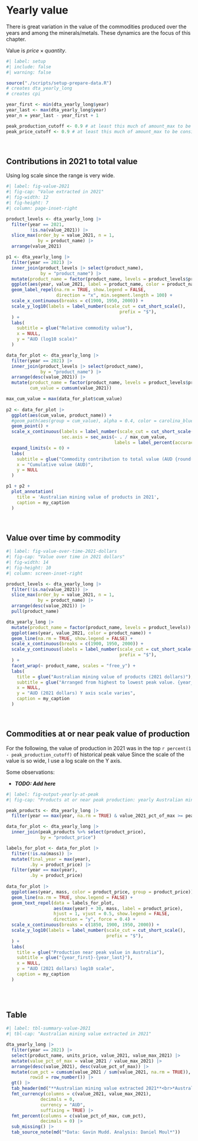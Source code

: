 # Yearly value

There is great variation in the value of the commodities produced over the years and among the minerals/metals. These dynamics are the focus of this chapter.

Value is $price \times quantity$.

```r
#| label: setup
#| include: false
#| warning: false

source("./scripts/setup-prepare-data.R")
# creates dta_yearly_long
# creates cpi

year_first <- min(dta_yearly_long$year)
year_last <- max(dta_yearly_long$year)
year_n = year_last - year_first + 1

peak_production_cutoff <- 0.9 # at least this much of amount_max to be considered peak
peak_price_cutoff <- 0.9 # at least this much of amount_max to be considered peak

```

<br>

## Contributions in 2021 to total value

Using log scale since the range is very wide.

```r
#| label: fig-value-2021
#| fig-cap: "Value extracted in 2021"
#| fig-width: 12
#| fig-height: 7
#| column: page-inset-right

product_levels <- dta_yearly_long |>
  filter(year == 2021,
         !is.na(value_2021)) |>
  slice_max(order_by = value_2021, n = 1,
            by = product_name) |>
  arrange(value_2021)

p1 <- dta_yearly_long |>
  filter(year == 2021) |>
  inner_join(product_levels |> select(product_name),
             by = "product_name") |>
  mutate(product_name = factor(product_name, levels = product_levels$product_name)) |>
  ggplot(aes(year, value_2021, label = product_name, color = product_name)) +
  geom_label_repel(na.rm = TRUE, show.legend = FALSE,
                   direction = "x", min.segment.length = 100) +
  scale_x_continuous(breaks = c(1900, 1950, 2000)) +
  scale_y_log10(labels = label_number(scale_cut = cut_short_scale(),
                                           prefix = "$"),
  ) +
  labs(
    subtitle = glue("Relative commodity value"),
    x = NULL,
    y = "AUD (log10 scale)"
  )

data_for_plot <- dta_yearly_long |>
  filter(year == 2021) |>
  inner_join(product_levels |> select(product_name),
             by = "product_name") |>
  arrange(desc(value_2021)) |>
  mutate(product_name = factor(product_name, levels = product_levels$product_name),
         cum_value = cumsum(value_2021))

max_cum_value = max(data_for_plot$cum_value)
  
p2 <- data_for_plot |>
  ggplot(aes(cum_value, product_name)) +
  #geom_path(aes(group = cum_value), alpha = 0.4, color = carolina_blue) +
  geom_point() +
  scale_x_continuous(labels = label_number(scale_cut = cut_short_scale()),
                     sec.axis = sec_axis(~ . / max_cum_value,
                                         labels = label_percent(accuracy = 1))) +
  expand_limits(x = 0) +
  labs(
    subtitle = glue("Commodity contribution to total value (AUD {round(max_cum_value / 1e9, digits = 0)}B)"),
    x = "Cumulative value (AUD)",
    y = NULL
  )

p1 + p2 +
  plot_annotation(
    title = 'Australian mining value of products in 2021',
    caption = my_caption
  )

```

<br>

## Value over time by commodity

```r
#| label: fig-value-over-time-2021-dollars
#| fig-cap: "Value over time in 2021 dollars"
#| fig-width: 14
#| fig-height: 10
#| column: screen-inset-right

product_levels <- dta_yearly_long |>
  filter(!is.na(value_2021)) |>
  slice_max(order_by = value_2021, n = 1,
            by = product_name) |>
  arrange(desc(value_2021)) |>
  pull(product_name)

dta_yearly_long |>
  mutate(product_name = factor(product_name, levels = product_levels)) |>
  ggplot(aes(year, value_2021, color = product_name)) +
  geom_line(na.rm = TRUE, show.legend = FALSE) +
  scale_x_continuous(breaks = c(1900, 1950, 2000)) +
  scale_y_continuous(labels = label_number(scale_cut = cut_short_scale(),
                                           prefix = "$"),
  ) +
  facet_wrap(~ product_name, scales = "free_y") +
  labs(
    title = glue("Australian mining value of products (2021 dollars)"),
    subtitle = glue("Arranged from highest to lowest peak value. {year_first}-{year_last}"),
    x = NULL,
    y = "AUD (2021 dollars) Y axis scale varies",
    caption = my_caption
  )

```

<br>

## Commodities at or near peak value of production

For the following, the value of production in 2021 was in the top `r percent(1 - peak_production_cutoff)` of historical peak value Since the scale of the value is so wide, I use a log scale on the Y axis.

Some observations:

* ***TODO: Add here***

```r
#| label: fig-output-yearly-at-peak
#| fig-cap: "Products at or near peak production: yearly Australian mining output"

peak_products <- dta_yearly_long |>
  filter(year == max(year, na.rm = TRUE) & value_2021_pct_of_max >= peak_production_cutoff) 

data_for_plot <- dta_yearly_long |>
  inner_join(peak_products %>% select(product_price),
             by = "product_price")

labels_for_plot <- data_for_plot |>
  filter(!is.na(mass)) |>
  mutate(final_year = max(year),
         .by = product_price) |>
  filter(year == max(year),
         .by = product_price)
  
data_for_plot |>
  ggplot(aes(year, mass, color = product_price, group = product_price)) +
  geom_line(na.rm = TRUE, show.legend = FALSE) +
  geom_text_repel(data = labels_for_plot,
                  aes(max(year) + 30, mass, label = product_price),
                  hjust = 1, vjust = 0.5, show.legend = FALSE, 
                  direction = "y", force = 0.4) +
  scale_x_continuous(breaks = c(1850, 1900, 1950, 2000)) +
  scale_y_log10(labels = label_number(scale_cut = cut_short_scale(),
                                      prefix = "$"),
  ) +
  labs(
    title = glue("Production near peak value in Australia"),
    subtitle = glue("{year_first}-{year_last}"),
    x = NULL,
    y = "AUD (2021 dollars) log10 scale",
    caption = my_caption
  )
  
```

<br>

## Table

```r
#| label: tbl-summary-value-2021
#| tbl-cap: "Australian mining value extracted in 2021"

dta_yearly_long |>
  filter(year == 2021) |> 
  select(product_name, units_price, value_2021, value_max_2021) |>
  mutate(value_pct_of_max = value_2021 / value_max_2021) |>
  arrange(desc(value_2021), desc(value_pct_of_max)) |>
  mutate(cum_pct = cumsum(value_2021 / sum(value_2021, na.rm = TRUE)),
         rowid = row_number()) |>
  gt() |>
  tab_header(md("**Australian mining value extracted 2021**<br>*Australian dollars (AUD)*")) |>
  fmt_currency(columns = c(value_2021, value_max_2021),
             decimals = 0,
             currency = "AUD",
             suffixing = TRUE) |>
  fmt_percent(columns = c(value_pct_of_max, cum_pct),
             decimals = 0) |>
  sub_missing() |>
  tab_source_note(md("*Data: Gavin Mudd. Analysis: Daniel Moul*"))

```

<br>
